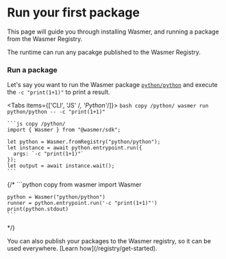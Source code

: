 

# Run your first package

This page will guide you through installing Wasmer, and running a package from the Wasmer Registry.

The runtime can run any pacakge published to the Wasmer Registry.

<Steps>
 
<Install />

### Run a package

Let's say you want to run the Wasmer package [`python/python`](https://wasmer.io/python/python) and execute the `-c "print(1+1)"` to print a result.

<Tabs items={['CLI', 'JS' /*, 'Python'*/]}>
  <Tab>
    ```bash copy /python/
    wasmer run python/python -- -c "print(1+1)"
    ```
  </Tab>
  <Tab>

    ```js copy /python/
    import { Wasmer } from "@wasmer/sdk";

    let python = Wasmer.fromRegistry("python/python");
    let instance = await python.entrypoint.run({
      args: `-c "print(1+1)"`
    });
    let output = await instance.wait();
    ```

  </Tab>
{/* 

  <Tab>
    ```python copy
    from wasmer import Wasmer

    python = Wasmer("python/python")
    runner = python.entrypoint.run('-c "print(1+1)"')
    print(python.stdout)
    ```

  </Tab> */}
</Tabs>

</Steps>

<Callout type="info" emoji="ℹ️">
  You can also publish your packages to the Wasmer registry, so it can be used
  everywhere. [Learn how](/registry/get-started).
</Callout>
